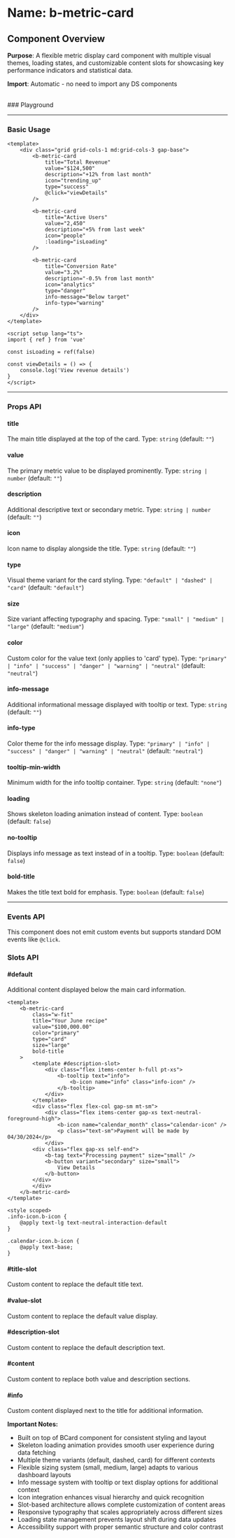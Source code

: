 
<Meta of={BMetricCard} />

# Name: b-metric-card
## Component Overview

**Purpose**: A flexible metric display card component with multiple visual themes, loading states, and customizable content slots for showcasing key performance indicators and statistical data.

**Import**: Automatic - no need to import any DS components

<br />
### Playground

<Canvas of={BMetricCard.Primary} />
<Controls />

---

### Basic Usage

```vue
<template>
    <div class="grid grid-cols-1 md:grid-cols-3 gap-base">
        <b-metric-card
            title="Total Revenue"
            value="$124,500"
            description="+12% from last month"
            icon="trending_up"
            type="success"
            @click="viewDetails"
        />
        
        <b-metric-card
            title="Active Users"
            value="2,450"
            description="+5% from last week"
            icon="people"
            :loading="isLoading"
        />
        
        <b-metric-card
            title="Conversion Rate"
            value="3.2%"
            description="-0.5% from last month"
            icon="analytics"
            type="danger"
            info-message="Below target"
            info-type="warning"
        />
    </div>
</template>

<script setup lang="ts">
import { ref } from 'vue'

const isLoading = ref(false)

const viewDetails = () => {
    console.log('View revenue details')
}
</script>
```

<Canvas sourceState="none" of={BMetricCard.Primary} />

---

### Props API

#### title
The main title displayed at the top of the card. Type: `string` (default: `""`)

#### value
The primary metric value to be displayed prominently. Type: `string | number` (default: `""`)

#### description
Additional descriptive text or secondary metric. Type: `string | number` (default: `""`)

#### icon
Icon name to display alongside the title. Type: `string` (default: `""`)

#### type
Visual theme variant for the card styling. Type: `"default" | "dashed" | "card"` (default: `"default"`)

<Canvas sourceState="none" of={BMetricCard.Types} />

#### size
Size variant affecting typography and spacing. Type: `"small" | "medium" | "large"` (default: `"medium"`)

<Canvas sourceState="none" of={BMetricCard.Sizes} />

#### color
Custom color for the value text (only applies to 'card' type). Type: `"primary" | "info" | "success" | "danger" | "warning" | "neutral"` (default: `"neutral"`)

<Canvas sourceState="none" of={BMetricCard.Colors} />

#### info-message
Additional informational message displayed with tooltip or text. Type: `string` (default: `""`)

<Canvas sourceState="none" of={BMetricCard.InfoMessage} />

#### info-type
Color theme for the info message display. Type: `"primary" | "info" | "success" | "danger" | "warning" | "neutral"` (default: `"neutral"`)

<Canvas sourceState="none" of={BMetricCard.InfoTypes} />

#### tooltip-min-width
Minimum width for the info tooltip container. Type: `string` (default: `"none"`)

#### loading
Shows skeleton loading animation instead of content. Type: `boolean` (default: `false`)

<Canvas sourceState="none" of={BMetricCard.Loading} />

#### no-tooltip
Displays info message as text instead of in a tooltip. Type: `boolean` (default: `false`)

<Canvas sourceState="none" of={BMetricCard.NoTooltip} />

#### bold-title
Makes the title text bold for emphasis. Type: `boolean` (default: `false`)

<Canvas sourceState="none" of={BMetricCard.BoldTitle} />

---

### Events API

This component does not emit custom events but supports standard DOM events like `@click`.

### Slots API

#### #default
Additional content displayed below the main card information.

```vue
<template>
    <b-metric-card
        class="w-fit"
        title="Your June recipe"
        value="$100,000.00"
        color="primary"
        type="card"
        size="large"
        bold-title
    >
        <template #description-slot>
            <div class="flex items-center h-full pt-xs">
                <b-tooltip text="info">
                    <b-icon name="info" class="info-icon" />
                </b-tooltip>
            </div>
        </template>
        <div class="flex flex-col gap-sm mt-sm">
            <div class="flex items-center gap-xs text-neutral-foreground-high">
                <b-icon name="calendar_month" class="calendar-icon" />
                <p class="text-sm">Payment will be made by 04/30/2024</p>
            </div>
        <div class="flex gap-xs self-end">
            <b-tag text="Processing payment" size="small" />
            <b-button variant="secondary" size="small">
                View Details
            </b-button>
        </div>
        </div>
    </b-metric-card>
</template>

<style scoped>
.info-icon.b-icon {
    @apply text-lg text-neutral-interaction-default
}

.calendar-icon.b-icon {
    @apply text-base;
}
```

<Canvas sourceState="none" of={BMetricCard.Slots} />

#### #title-slot
Custom content to replace the default title text.

#### #value-slot
Custom content to replace the default value display.

#### #description-slot
Custom content to replace the default description text.

#### #content
Custom content to replace both value and description sections.

#### #info
Custom content displayed next to the title for additional information.


**Important Notes:**
- Built on top of BCard component for consistent styling and layout
- Skeleton loading animation provides smooth user experience during data fetching
- Multiple theme variants (default, dashed, card) for different contexts
- Flexible sizing system (small, medium, large) adapts to various dashboard layouts
- Info message system with tooltip or text display options for additional context
- Icon integration enhances visual hierarchy and quick recognition
- Slot-based architecture allows complete customization of content areas
- Responsive typography that scales appropriately across different sizes
- Loading state management prevents layout shift during data updates
- Accessibility support with proper semantic structure and color contrast